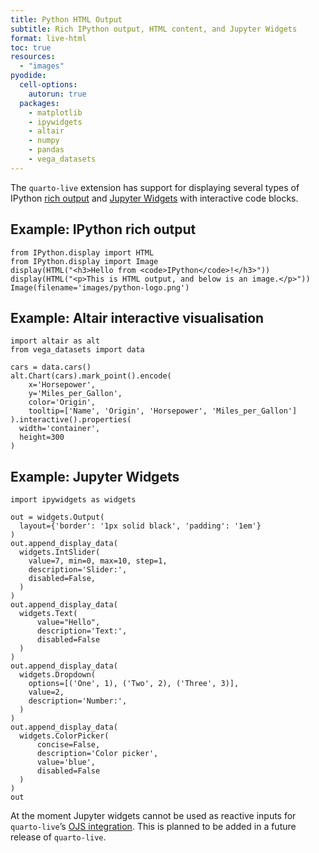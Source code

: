 ```yaml
---
title: Python HTML Output
subtitle: Rich IPython output, HTML content, and Jupyter Widgets
format: live-html
toc: true
resources:
  - "images"
pyodide:
  cell-options:
    autorun: true
  packages:
    - matplotlib
    - ipywidgets
    - altair
    - numpy
    - pandas
    - vega_datasets
---
```


The `quarto-live` extension has support for displaying several types of IPython [rich output](https://ipython.readthedocs.io/en/stable/interactive/plotting.html#rich-outputs) and [Jupyter Widgets](https://ipywidgets.readthedocs.io/en/latest/) with interactive code blocks.

## Example: IPython rich output

```pyodide
from IPython.display import HTML
from IPython.display import Image
display(HTML("<h3>Hello from <code>IPython</code>!</h3>"))
display(HTML("<p>This is HTML output, and below is an image.</p>"))
Image(filename='images/python-logo.png') 
```

## Example: Altair interactive visualisation

```pyodide
import altair as alt
from vega_datasets import data

cars = data.cars()
alt.Chart(cars).mark_point().encode(
    x='Horsepower',
    y='Miles_per_Gallon',
    color='Origin',
    tooltip=['Name', 'Origin', 'Horsepower', 'Miles_per_Gallon']
).interactive().properties(
  width='container',
  height=300
)
```


## Example: Jupyter Widgets

```pyodide
import ipywidgets as widgets

out = widgets.Output(
  layout={'border': '1px solid black', 'padding': '1em'}
)
out.append_display_data(
  widgets.IntSlider(
    value=7, min=0, max=10, step=1,
    description='Slider:',
    disabled=False,
  )
)
out.append_display_data(
  widgets.Text(
      value="Hello",
      description='Text:',
      disabled=False
  )
)
out.append_display_data(
  widgets.Dropdown(
    options=[('One', 1), ('Two', 2), ('Three', 3)],
    value=2,
    description='Number:',
  )
)
out.append_display_data(
  widgets.ColorPicker(
      concise=False,
      description='Color picker',
      value='blue',
      disabled=False
  )
)
out
```

::: {.callout-note}
At the moment Jupyter widgets cannot be used as reactive inputs for `quarto-live`'s [OJS integration](../interactive/reactivity.qmd). This is planned to be added in a future release of `quarto-live`.
:::

